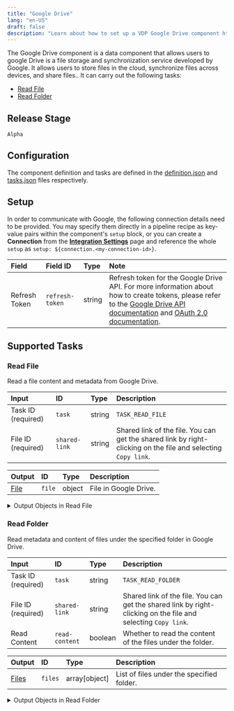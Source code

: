 ```yaml
---
title: "Google Drive"
lang: "en-US"
draft: false
description: "Learn about how to set up a VDP Google Drive component https://github.com/instill-ai/instill-core"
---
```


The Google Drive component is a data component that allows users to google Drive is a file storage and synchronization service developed by Google. It allows users to store files in the cloud, synchronize files across devices, and share files..
It can carry out the following tasks:
- [Read File](#read-file)
- [Read Folder](#read-folder)

## Release Stage

`Alpha`

## Configuration

The component definition and tasks are defined in the [definition.json](https://github.com/instill-ai/pipeline-backend/blob/main/pkg/component/data/googledrive/v0/config/definition.json) and [tasks.json](https://github.com/instill-ai/pipeline-backend/blob/main/pkg/component/data/googledrive/v0/config/tasks.json) files respectively.

## Setup


In order to communicate with Google, the following connection details need to be
provided. You may specify them directly in a pipeline recipe as key-value pairs
within the component's `setup` block, or you can create a **Connection** from
the [**Integration Settings**](https://www.instill.tech/docs/vdp/integration)
page and reference the whole `setup` as `setup:
${connection.<my-connection-id>}`.

<div class="markdown-col-no-wrap" data-col-1 data-col-2>

| Field | Field ID | Type | Note |
| :--- | :--- | :--- | :--- |
| Refresh Token | `refresh-token` | string | Refresh token for the Google Drive API. For more information about how to create tokens, please refer to the <a href="https://developers.google.com/drive/api/v3/about-auth">Google Drive API documentation</a> and <a href="https://developers.google.com/identity/protocols/oauth2" >OAuth 2.0 documentation</a>.  |

</div>




## Supported Tasks

### Read File

Read a file content and metadata from Google Drive.

<div class="markdown-col-no-wrap" data-col-1 data-col-2>

| Input | ID | Type | Description |
| :--- | :--- | :--- | :--- |
| Task ID (required) | `task` | string | `TASK_READ_FILE` |
| File ID (required) | `shared-link` | string | Shared link of the file. You can get the shared link by right-clicking on the file and selecting `Copy link`. |
</div>






<div class="markdown-col-no-wrap" data-col-1 data-col-2>

| Output | ID | Type | Description |
| :--- | :--- | :--- | :--- |
| [File](#read-file-file) | `file` | object | File in Google Drive. |
</div>

<details>
<summary> Output Objects in Read File</summary>

<h4 id="read-file-file">File</h4>

<div class="markdown-col-no-wrap" data-col-1 data-col-2>

| Field | Field ID | Type | Note |
| :--- | :--- | :--- | :--- |
| Content | `content` | string | Base64 encoded content of the binary file without the `data:[MIME_TYPE];base64,` prefix. |
| Created time | `created-time` | string | Time when the file was created. Format: `YYYY-MM-DDTHH:MM:SSZ` |
| ID | `id` | string | ID of the file. |
| MD5 checksum | `md5-checksum` | string | MD5 checksum of the file. This reflects every change made to the file on the server, even those not visible to the user. |
| MIME type | `mime-type` | string | MIME type of the file. |
| Modified time | `modified-time` | string | Time when the file was last modified. Format: `YYYY-MM-DDTHH:MM:SSZ` |
| Name | `name` | string | Name of the file. |
| Size | `size` | integer | Size of the file in bytes. |
| Version | `version` | string | Version of the file. |
| Web Content Link | `web-content-link` | string | Link for downloading the content of the file in a browser. |
| Web View Link | `web-view-link` | string | Link for opening the file in a relevant Google editor or viewer in a browser. Usually, web view link is same as shared link. |
</div>
</details>

### Read Folder

Read metadata and content of files under the specified folder in Google Drive.

<div class="markdown-col-no-wrap" data-col-1 data-col-2>

| Input | ID | Type | Description |
| :--- | :--- | :--- | :--- |
| Task ID (required) | `task` | string | `TASK_READ_FOLDER` |
| File ID (required) | `shared-link` | string | Shared link of the file. You can get the shared link by right-clicking on the file and selecting `Copy link`. |
| Read Content | `read-content` | boolean | Whether to read the content of the files under the folder. |
</div>






<div class="markdown-col-no-wrap" data-col-1 data-col-2>

| Output | ID | Type | Description |
| :--- | :--- | :--- | :--- |
| [Files](#read-folder-files) | `files` | array[object] | List of files under the specified folder. |
</div>

<details>
<summary> Output Objects in Read Folder</summary>

<h4 id="read-folder-files">Files</h4>

<div class="markdown-col-no-wrap" data-col-1 data-col-2>

| Field | Field ID | Type | Note |
| :--- | :--- | :--- | :--- |
| Content | `content` | string | Base64 encoded content of the binary file without the `data:[MIME_TYPE];base64,` prefix. |
| Created time | `created-time` | string | Time when the file was created. Format: `YYYY-MM-DDTHH:MM:SSZ` |
| ID | `id` | string | ID of the file. |
| MD5 checksum | `md5-checksum` | string | MD5 checksum of the file. This reflects every change made to the file on the server, even those not visible to the user. |
| MIME type | `mime-type` | string | MIME type of the file. |
| Modified time | `modified-time` | string | Time when the file was last modified. Format: `YYYY-MM-DDTHH:MM:SSZ` |
| Name | `name` | string | Name of the file. |
| Size | `size` | integer | Size of the file in bytes. |
| Version | `version` | string | Version of the file. |
| Web Content Link | `web-content-link` | string | Link for downloading the content of the file in a browser. |
| Web View Link | `web-view-link` | string | Link for opening the file in a relevant Google editor or viewer in a browser. Usually, web view link is same as shared link. |
</div>
</details>
